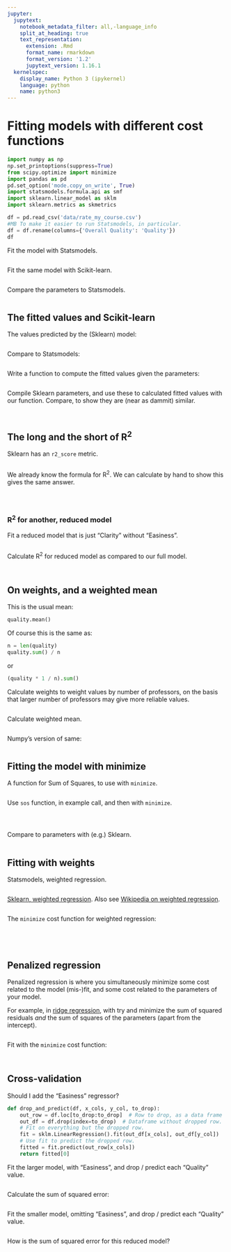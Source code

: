 ```yaml
---
jupyter:
  jupytext:
    notebook_metadata_filter: all,-language_info
    split_at_heading: true
    text_representation:
      extension: .Rmd
      format_name: rmarkdown
      format_version: '1.2'
      jupytext_version: 1.16.1
  kernelspec:
    display_name: Python 3 (ipykernel)
    language: python
    name: python3
---
```


# Fitting models with different cost functions

```python
import numpy as np
np.set_printoptions(suppress=True)
from scipy.optimize import minimize
import pandas as pd
pd.set_option('mode.copy_on_write', True)
import statsmodels.formula.api as smf
import sklearn.linear_model as sklm
import sklearn.metrics as skmetrics
```

```python
df = pd.read_csv('data/rate_my_course.csv')
#MB To make it easier to run Statsmodels, in particular.
df = df.rename(columns={'Overall Quality': 'Quality'})
df
```

Fit the model with Statsmodels.

```python
```

Fit the same model with Scikit-learn.

```python
```

Compare the parameters to Statsmodels.

```python
```

## The fitted values and Scikit-learn

The values predicted by the (Sklearn) model:

```python
```

Compare to Statsmodels:

```python
```

Write a function to compute the fitted values given the parameters:


```python
```

Compile Sklearn parameters, and use these to calculated fitted values with our function.  Compare, to show they are (near as dammit) similar.

```python
```

```python
```

## The long and the short of R^2^

Sklearn has an `r2_score` metric.

```python
```

We already know the formula for R^2^.  We can calculate by hand to show this gives the same answer.

```python
```

```python
```

```python
```

### R^2^ for another, reduced model

Fit a reduced model that is just "Clarity" without "Easiness".

```python
```

Calculate R^2^ for reduced model as compared to our full model.

```python
```

```python
```

## On weights, and a weighted mean

This is the usual mean:

```python
quality.mean()
```

Of course this is the same as:

```python
n = len(quality)
quality.sum() / n
```

or

```python
(quality * 1 / n).sum()
```

Calculate weights to weight values by number of professors, on the basis that larger number of professors may give more reliable values.

```python
```

Calculate weighted mean.

```python
```

Numpy's version of same:

```python
```

## Fitting the model with minimize

A function for Sum of Squares, to use with `minimize`.

```python
```

Use `sos` function, in example call, and then with `minimize`.

```python
```

```python
```

```python
```

Compare to parameters with (e.g.) Sklearn.

```python
```

## Fitting with weights

Statsmodels, weighted regression.

```python
```

[Sklearn, weighted
regression](https://scikit-learn.org/stable/modules/generated/sklearn.linear_model.LinearRegression.html).
Also see [Wikipedia on weighted
regression](https://en.wikipedia.org/wiki/Weighted_least_squares).

```python
```

The `minimize` cost function for weighted regression:

```python
```

```python
```

```python
```

```python
```

## Penalized regression

Penalized regression is where you simultaneously minimize some cost related to the model (mis-)fit, and some cost related to the parameters of your model.

For example, in [ridge
regression](https://scikit-learn.org/stable/modules/generated/sklearn.linear_model.Ridge.html),
with try and minimize the sum of squared residuals _and_ the sum of squares
of the parameters (apart from the intercept).

```python
```

Fit with the `minimize` cost function:

```python
```

```python
```

## Cross-validation

Should I add the "Easiness" regressor?

```python
def drop_and_predict(df, x_cols, y_col, to_drop):
    out_row = df.loc[to_drop:to_drop]  # Row to drop, as a data frame
    out_df = df.drop(index=to_drop)  # Dataframe without dropped row.
    # Fit on everything but the dropped row.
    fit = sklm.LinearRegression().fit(out_df[x_cols], out_df[y_col])
    # Use fit to predict the dropped row.
    fitted = fit.predict(out_row[x_cols])
    return fitted[0]
```

Fit the larger model, with "Easiness", and drop / predict each "Quality" value.

```python
```

Calculate the sum of squared error:

```python
```

Fit the smaller model, omitting "Easiness", and drop / predict each "Quality"
value.

```python
```

How is the sum of squared error for this reduced model?

```python
```

